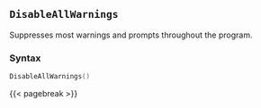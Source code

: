## `DisableAllWarnings`

Suppresses\index{warnings!disabling} most warnings and prompts throughout the program.

### Syntax {-}

``` .lua
DisableAllWarnings()
```

{{< pagebreak >}}
